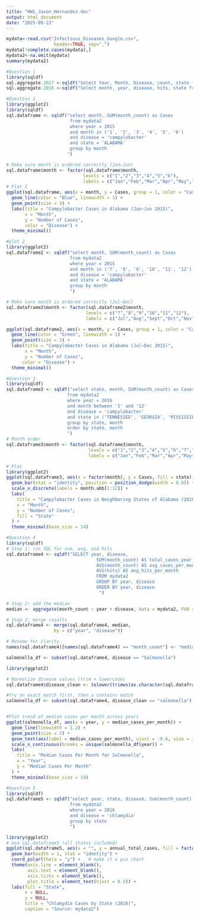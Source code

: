 ---
title: "HW1_Javon_Hernandez.doc"
output: html_document
date: "2025-09-23"
---

```{r}
mydata<-read.csv("Infectious_Diseases_Google.csv",
                  header=TRUE, sep=",")
mydata[!complete.cases(mydata),]
mydata2<-na.omit(mydata)
summary(mydata2)
```


```{r}
#Question 1
library(sqldf)
sql.aggregate.2017 <-sqldf("Select Year, Month, Disease, count, state from mydata2 where year= 2017 and month= 8 and state= 'PENNSYLVANIA' order by count desc limit 1")
sql.aggregate.2016 <-sqldf("Select month, year, disease, hits, state from mydata2 where year= 2016 and state= 'GEORGIA' order by hits asc limit 1")
```

```{r}
#Question 2
library(ggplot2)
library(sqldf)
sql.dataframe <- sqldf("select month, SUM(month_count) as Cases
                        from mydata2
                        where year = 2015 
                        and month in ('1', '2', '3', '4', '5', '6') 
                        and disease = 'campylobacter' 
                        and state = 'ALABAMA'
                        group by month
                       ") 

# Make sure month is ordered correctly (Jan–Jun)
sql.dataframe$month <- factor(sql.dataframe$month,
                             levels = c("1","2","3","4","5","6"),
                             labels = c("Jan","Feb","Mar","Apr","May","Jun"))
# Plot 1
ggplot(sql.dataframe, aes(x = month, y = Cases, group = 1, color = "Campylobacter")) +
  geom_line(color = "Blue", linewidth = 1) +
  geom_point(size = 3) +
  labs(title = "Campylobacter Cases in Alabama (Jan–Jun 2015)",
       x = "Month",
       y = "Number of Cases", 
       color = "Disease") +
  theme_minimal() 

#plot 2
library(ggplot2)
sql.dataframe2 <- sqldf("select month, SUM(month_count) as Cases
                        from mydata2
                        where year = 2015 
                        and month in ('7', '8', '9', '10', '11', '12') 
                        and disease = 'campylobacter' 
                        and state = 'ALABAMA' 
                        group by month
                        ")

# Make sure month is ordered correctly (Jul–Dec)
sql.dataframe2$month <- factor(sql.dataframe2$month,
                              levels = c("7","8","9","10","11","12"),
                              labels = c("Jul","Aug","Sept","Oct","Nov","Dec"))

ggplot(sql.dataframe2, aes(x = month, y = Cases, group = 1, color = "Campylobacter")) +
  geom_line(color = "Green", linewidth = 1) +
  geom_point(size = 3) +
  labs(title = "Campylobacter Cases in Alabama (Jul–Dec 2015)",
       x = "Month",
       y = "Number of Cases",
      color = "Disease") +
  theme_minimal()
```

```{r}
#Question 3
library(sqldf)
sql.dataframe3 <- sqldf("select state, month, SUM(month_count) as Cases
                       from mydata2
                       where year = 2016
                       and month between '1' and '12'
                       and disease = 'campylobacter'
                       and state in ('TENNESSEE', 'GEORGIA', 'MISSISSIPPI', 'FLORIDA')
                       group by state, month
                       order by state, month
                       ")
# Month order
sql.dataframe3$month <- factor(sql.dataframe3$month,
                               levels = c("1","2","3","4","5","6","7","8","9","10","11","12"),
                               labels = c("Jan","Feb","Mar","Apr","May","Jun","Jul","Aug","Sept","Oct","Nov","Dec"))

# Plot
library(ggplot2)
ggplot(sql.dataframe3, aes(x = factor(month), y = Cases, fill = state)) +
  geom_bar(stat = "identity", position = position_dodge(width = 0.8)) +
  scale_x_discrete(labels = month.abb[1:12]) +
  labs(
    title = "Campylobacter Cases in Neighboring States of Alabama (2016)",
    x = "Month",
    y = "Number of Cases",
    fill = "State"
  ) +
  theme_minimal(base_size = 14)
```

```{r}
#Question 4
library(sqldf)
# Step 1: run SQL for sum, avg, and hits
sql.dataframe4 <- sqldf("SELECT year, disease,
                                  SUM(month_count) AS total_cases_year,
                                  AVG(month_count) AS avg_cases_per_month,
                                  AVG(hits) AS avg_hits_per_month
                                  FROM mydata2
                                  GROUP BY year, disease
                                  ORDER BY year, disease
                                   ")

# Step 2: add the median
median <- aggregate(month_count ~ year + disease, data = mydata2, FUN = median)

# Step 3: merge results
sql.dataframe4 <- merge(sql.dataframe4, median,
                  by = c("year", "disease"))

# Rename for clarity
names(sql.dataframe4)[names(sql.dataframe4) == "month_count"] <- "median_cases_per_month"

salmonella_df <- subset(sql.dataframe4, disease == "Salmonella")

library(ggplot2)

# Normalize disease values (trim + lowercase)
sql.dataframe4$disease_clean <- tolower(trimws(as.character(sql.dataframe4$disease)))

#Try an exact match first, then a contains match
salmonella_df <- subset(sql.dataframe4, disease_clean == "salmonella")


#Plot trend of median cases per month across years
ggplot(salmonella_df, aes(x = year, y = median_cases_per_month)) +
  geom_line(linewidth = 1.2) +
  geom_point(size = 2) +
  geom_text(aes(label = median_cases_per_month), vjust = -0.6, size = 3) +
  scale_x_continuous(breaks = unique(salmonella_df$year)) +
  labs(
    title = "Median Cases Per Month for Salmonella",
    x = "Year",
    y = "Median Cases Per Month"
  ) +
  theme_minimal(base_size = 14)
```

```{r}
#Question 5
library(sqldf)
sql.dataframe5 <- sqldf("select year, state, disease, Sum(month_count) as annual_total_cases
                        from mydata2
                        where year = 2016
                        and disease = 'chlamydia'
                        group by state
                        ")

library(ggplot2)
# Use sql.dataframe5 (all states included)
ggplot(sql.dataframe5, aes(x = "", y = annual_total_cases, fill = factor(state))) + 
  geom_bar(width = 1, stat = "identity") +
  coord_polar(theta = "y") +   # make it a pie chart
  theme(axis.line = element_blank(),
        axis.text = element_blank(),
        axis.ticks = element_blank(),
        plot.title = element_text(hjust = 0.5)) + 
  labs(fill = "State", 
       x = NULL, 
       y = NULL, 
       title = "Chlamydia Cases by State (2016)", 
       caption = "Source: mydata2")
```

